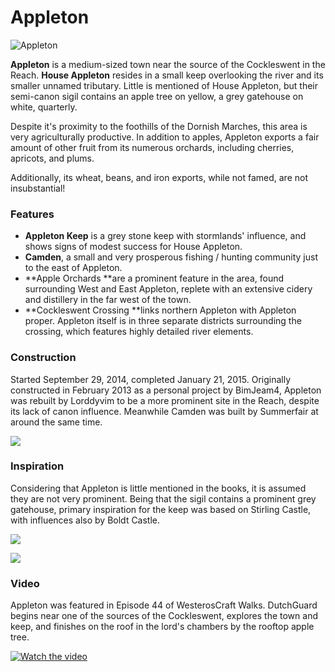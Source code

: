 

# Appleton

<Image
  src="https://cdn.sanity.io/images/1as7cn02/production/27b9a1b0a395e4e65df77d7474ce0f7b6c7d3783-1489x783.png?w=976&h=350&fit=crop&crop=center&auto=format"
  alt="Appleton"
  width={976}
  height={350}
/>

<ProjectDetails
  floatRight
  region="Reach"
  house="House Appleton"
  type="Town"
  status="Completed"
  warp="/warp appleton"
  projectLead="Lorddyvim"
  dateStarted="September 29, 2014"
  dateCompleted="September 29, 2014"
/>

**Appleton** is a medium-sized town near the source of the Cockleswent in the Reach. **House Appleton** resides in a small keep overlooking the river and its smaller unnamed tributary. Little is mentioned of House Appleton, but their semi-canon sigil contains an apple tree on yellow, a grey gatehouse on white, quarterly.

Despite it's proximity to the foothills of the Dornish Marches, this area is very agriculturally productive. In addition to apples, Appleton exports a fair amount of other fruit from its numerous orchards, including cherries, apricots, and plums.

Additionally, its wheat, beans, and iron exports, while not famed, are not insubstantial!

### Features

- **Appleton Keep** is a grey stone keep with stormlands' influence, and shows signs of modest success for House Appleton.
- **Camden**, a small and very prosperous fishing / hunting community just to the east of Appleton.
- **Apple Orchards **are a prominent feature in the area, found surrounding West and East Appleton, replete with an extensive cidery and distillery in the far west of the town.
- **Cockleswent Crossing **links northern Appleton with Appleton proper. Appleton itself is in three separate districts surrounding the crossing, which features highly detailed river elements.

### Construction

Started September 29, 2014, completed January 21, 2015. Originally constructed in February 2013 as a personal project by BimJeam4, Appleton was rebuilt by Lorddyvim to be a more prominent site in the Reach, despite its lack of canon influence. Meanwhile Camden was built by Summerfair at around the same time.

![](https://cdn.sanity.io/images/1as7cn02/production/2408b347594b0fcaeb362797dbbb7f9b0e3dab52-1366x706.png)

### Inspiration

Considering that Appleton is little mentioned in the books, it is assumed they are not very prominent. Being that the sigil contains a prominent grey gatehouse, primary inspiration for the keep was based on Stirling Castle, with influences also by Boldt Castle.

![](https://cdn.sanity.io/images/1as7cn02/production/2eba55fbe45e8a113d2ed36e46f3a612d3b38dd9-275x183.jpg)

![](https://cdn.sanity.io/images/1as7cn02/production/8e3327908b92082a3ff50d83942c2124f31dce06-640x438.jpg)

### Video

Appleton was featured in Episode 44 of WesterosCraft Walks. DutchGuard begins near one of the sources of the Cockleswent, explores the town and keep, and finishes on the roof in the lord's chambers by the rooftop apple tree.

[![Watch the video](https://img.youtube.com/vi/50CPTMwNWRs/0.jpg)](https://www.youtube.com/embed/50CPTMwNWRs)
